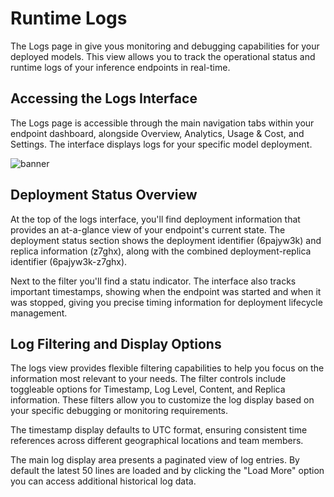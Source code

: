 # Runtime Logs

The Logs page in give yous monitoring and debugging capabilities for your deployed models. This view allows you to track the
operational status and runtime logs of your inference endpoints in real-time.

## Accessing the Logs Interface

The Logs page is accessible through the main navigation tabs within your endpoint dashboard, alongside Overview, Analytics, Usage & Cost,
and Settings. The interface displays logs for your specific model deployment.

![banner](https://raw.githubusercontent.com/huggingface/hf-endpoints-documentation/update/large-rewrite/assets/logs/logs.png)

## Deployment Status Overview

At the top of the logs interface, you'll find deployment information that provides an at-a-glance view of your endpoint's current
state. The deployment status section shows the deployment identifier (6pajyw3k) and replica information (z7ghx), along with the combined
deployment-replica identifier (6pajyw3k-z7ghx).

Next to the filter you'll find a statu indicator. The interface also tracks important timestamps, showing when the endpoint was started and
when it was stopped, giving you precise timing information for deployment lifecycle management.

## Log Filtering and Display Options

The logs view provides flexible filtering capabilities to help you focus on the information most relevant to your needs. The filter
controls include toggleable options for Timestamp, Log Level, Content, and Replica information. These filters allow you to customize the
log display based on your specific debugging or monitoring requirements.

The timestamp display defaults to UTC format, ensuring consistent time references across different geographical locations and team members.

The main log display area presents a paginated view of log entries. By default the latest 50 lines are loaded and by clicking the
"Load More" option you can access additional historical log data.